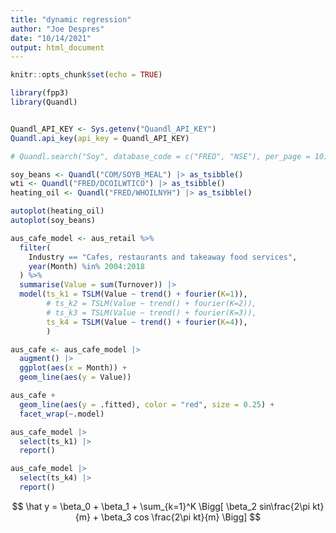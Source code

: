 ```yaml
---
title: "dynamic regression"
author: "Joe Despres"
date: "10/14/2021"
output: html_document
---
```


```r
knitr::opts_chunk$set(echo = TRUE)

library(fpp3)
library(Quandl)


Quandl_API_KEY <- Sys.getenv("Quandl_API_KEY")
Quandl.api_key(api_key = Quandl_API_KEY)
```

```r
# Quandl.search("Soy", database_code = c("FRED", "NSE"), per_page = 10)
```

```r
soy_beans <- Quandl("COM/SOYB_MEAL") |> as_tsibble()
wti <- Quandl("FRED/DCOILWTICO") |> as_tsibble()
heating_oil <- Quandl("FRED/WHOILNYH") |> as_tsibble()
```

```r
autoplot(heating_oil)
autoplot(soy_beans)
```


```r
aus_cafe_model <- aus_retail %>%
  filter(
    Industry == "Cafes, restaurants and takeaway food services",
    year(Month) %in% 2004:2018
  ) %>%
  summarise(Value = sum(Turnover)) |> 
  model(ts_k1 = TSLM(Value ~ trend() + fourier(K=1)),
        # ts_k2 = TSLM(Value ~ trend() + fourier(K=2)),
        # ts_k3 = TSLM(Value ~ trend() + fourier(K=3)),
        ts_k4 = TSLM(Value ~ trend() + fourier(K=4)),
        ) 
```
 
```r
aus_cafe <- aus_cafe_model |> 
  augment() |> 
  ggplot(aes(x = Month)) + 
  geom_line(aes(y = Value))
```

```r
aus_cafe + 
  geom_line(aes(y = .fitted), color = "red", size = 0.25) + 
  facet_wrap(~.model)
```

```r
aus_cafe_model |> 
  select(ts_k1) |> 
  report()
```

```r
aus_cafe_model |> 
  select(ts_k4) |> 
  report()
```

$$
\hat y = \beta_0 + \beta_1 + \sum_{k=1}^K \Bigg[ \beta_2 sin\frac{2\pi kt}{m} + \beta_3 cos \frac{2\pi kt}{m} \Bigg]
$$